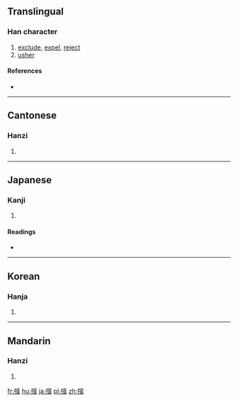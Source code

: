{{also|摈}}
==Translingual==

===Han character===
{{Han char|rn=64|rad=手|as=14|sn=17|four=5308<sub>6</sub>|canj=手十一金 (QJMC)|ids=⿰[[扌]][[賓]]}}

# [[exclude]], [[expel]], [[reject]]
# [[usher]]

====References====
* {{Han ref|kx=0460.270|dkj=12880|dj=0810.040|hdz=31977.020|uh=64EF|ud=25839|bh=ECE8|bd=60648}}

----

==Cantonese==

===Hanzi===
{{yue-hanzi|jyut=[[ban3]]|y=ban3|sim=摈}}

# {{defn|lang=yue|sort=手14}}

----

==Japanese==

===Kanji===
{{ja-kanji|grade=|rs=手14}}

# {{defn|lang=ja|sort=手14}}

====Readings====
* {{ja-readings|on=[[ひん]] (hin)|kun=[[しりぞける]] (shirizokeru)}}

----

==Korean==

===Hanja===
{{ko-hanja|hangeul=빈|eumhun=|rv=bin|mr=pin|y=pin}}

# {{defn|lang=ko|sort=手14}}

----

==Mandarin==

===Hanzi===
{{cmn-hanzi|sim=摈|pin=[[bìn]] ([[bin4]])|wg=pin<sup>4</sup>}}

# {{defn|lang=cmn|sort=手14}}

[[fr:擯]]
[[hu:擯]]
[[ja:擯]]
[[pl:擯]]
[[zh:擯]]